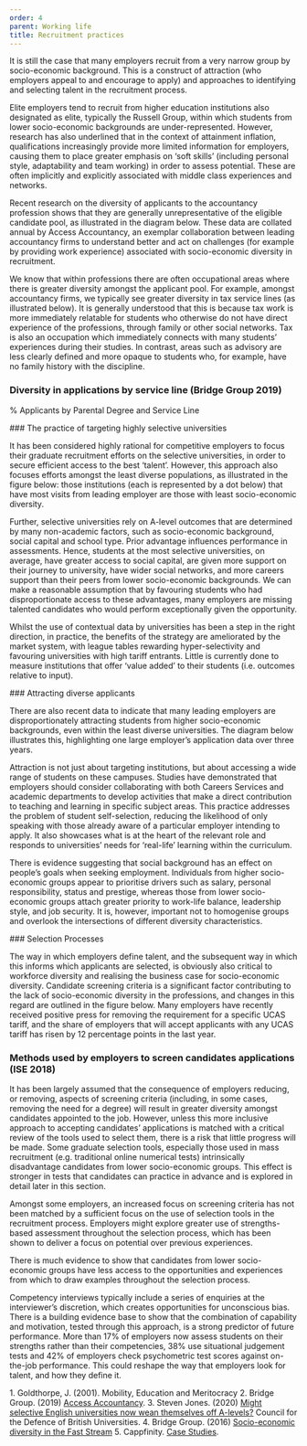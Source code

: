 ```yaml
---
order: 4
parent: Working life
title: Recruitment practices
---
```



<div>
  It is still the case that many employers recruit from a very narrow group by
  socio-economic background. This is a construct of attraction (who employers
  appeal to and encourage to apply) and approaches to identifying and selecting
  talent in the recruitment process.

  Elite employers tend to recruit from higher education institutions also
  designated as elite, typically the Russell Group, within which students from
  lower socio-economic backgrounds are under-represented. However, <Link
  className="internal-link"
  to="/life-stage-research/higher-education/extra-curricular-activities-and-work-experience">research</Link>
  has also underlined that in the context of attainment inflation,
  qualifications increasingly provide more limited information for employers,
  causing them to place greater emphasis on ‘soft skills’ (including personal
  style, adaptability and team working) in order to assess
  potential.<FootnoteLink text="1"/> These are often implicitly and explicitly
  associated with middle class experiences and networks.

</div>

<ResearchImage imageName="recruitment-practices-1.jpg" />

Recent research on the diversity of applicants to the accountancy profession
shows that they are generally unrepresentative of the eligible candidate pool,
as illustrated in the diagram below.<FootnoteLink text="2"/> These data are
collated annual by Access Accountancy, an exemplar collaboration between leading
accountancy firms to understand better and act on challenges (for example by
providing work experience) associated with socio-economic diversity in
recruitment.

We know that within professions there are often occupational areas where there
is greater diversity amongst the applicant pool. For example, amongst
accountancy firms, we typically see greater diversity in tax service lines (as
illustrated below). It is generally understood that this is because tax work is
more immediately relatable for students who otherwise do not have direct
experience of the professions, through family or other social networks. Tax is
also an occupation which immediately connects with many students’ experiences
during their studies. In contrast, areas such as advisory are less clearly
defined and more opaque to students who, for example, have no family history
with the discipline.

<ResearchImage imageName="recruitment-practices-2.jpg" />
<div>

  ### Diversity in applications by service line (Bridge Group 2019)

  % Applicants by Parental Degree and Service Line

  <RecruitmentPracticesDiversitySVG/>
</div>

<div>
  ### The practice of targeting highly selective universities

  It has been considered highly rational for competitive employers to focus
  their graduate recruitment efforts on the selective universities, in order to
  secure efficient access to the best ‘talent’. However, this approach also
  focuses efforts amongst the least diverse populations, as illustrated in the
  figure below: those institutions (each is represented by a dot below) that
  have most visits from leading employer are those with least socio-economic
  diversity.

  Further, selective universities rely on A-level outcomes that are determined
  by many non-academic factors, such as socio-economic background, social
  capital and school type. Prior advantage influences performance in
  assessments. Hence, students at the most selective universities, on average,
  have greater access to social capital, are given more support on their journey
  to university, have wider social networks, and more careers support than their
  peers from lower socio-economic backgrounds. We can make a reasonable
  assumption that by favouring students who had disproportionate access to these
  advantages, many employers are missing talented candidates who would perform
  exceptionally given the opportunity.
</div>

Whilst the use of contextual data by universities has been a step in the right
direction, in practice, the benefits of the strategy are ameliorated by the
market system, with league tables rewarding hyper-selectivity and favouring
universities with high tariff entrants.<FootnoteLink text="3"/> Little is
currently done to measure institutions that offer ‘value added’ to their
students (i.e. outcomes relative to input).

<div>
### Attracting diverse applicants

There are also recent data to indicate that many leading employers are
disproportionately attracting students from higher socio-economic backgrounds,
even within the least diverse universities. The diagram below illustrates this,
highlighting one large employer’s application data over three years.

Attraction is not just about targeting institutions, but about accessing a wide
range of students on these campuses. Studies have demonstrated that employers
should consider collaborating with both Careers Services and academic
departments to develop activities that make a direct contribution to teaching
and learning in specific subject areas. This practice addresses the problem of
student self-selection, reducing the likelihood of only speaking with those
already aware of a particular employer intending to apply. It also showcases
what is at the heart of the relevant role and responds to universities’ needs
for ‘real-life’ learning within the curriculum.

There is evidence suggesting that social background has an effect on people’s
goals when seeking employment. Individuals from higher socio-economic groups
appear to prioritise drivers such as salary, personal responsibility, status and
prestige, whereas those from lower socio-economic groups attach greater priority
to work-life balance, leadership style, and job security. It is, however,
important not to homogenise groups and overlook the intersections of different
diversity characteristics.

</div>
<div>
### Selection Processes

The way in which employers define talent, and the subsequent way in which this
informs which applicants are selected, is obviously also critical to workforce
diversity and realising the business case for socio-economic diversity.
Candidate screening criteria is a significant factor contributing to the lack of
socio-economic diversity in the professions, and changes in this regard are
outlined in the figure below. Many employers have recently received positive
press for removing the requirement for a specific UCAS tariff, and the share of
employers that will accept applicants with any UCAS tariff has risen by 12
percentage points in the last year.

</div>

<div>

  ### Methods used by employers to screen candidates applications (ISE 2018)

  <RecruitmentPracticesMethodsSVG />
</div>

It has been largely assumed that the consequence of employers reducing, or
removing, aspects of screening criteria (including, in some cases, removing the
need for a degree) will result in greater diversity amongst candidates appointed
to the job. However, unless this more inclusive approach to accepting
candidates’ applications is matched with a critical review of the tools used to
select them, there is a risk that little progress will be made. Some graduate
selection tools, especially those used in mass recruitment (e.g. traditional
online numerical tests) intrinsically disadvantage candidates from lower
socio-economic groups. This effect is stronger in tests that candidates can
practice in advance and is explored in detail later in this section.

<ResearchImage imageName="recruitment-practices-3.jpg" />

<div>
  Amongst some employers, an increased focus on screening criteria has not been
  matched by a sufficient focus on the use of selection tools in the recruitment
  process. Employers might explore greater use of strengths-based assessment
  throughout the selection process, which has been shown to deliver a focus on
  potential over previous experiences.<FootnoteLink text="4"/>

  There is much evidence to show that candidates from lower socio-economic
  groups have less access to the opportunities and experiences from which to
  draw examples throughout the selection process.
</div>

Competency interviews typically include a series of enquiries at the
interviewer’s discretion, which creates opportunities for unconscious bias.
There is a building evidence base to show that the combination of capability and
motivation, tested through this approach, is a strong predictor of future
performance.<FootnoteLink text="5"/> More than 17% of employers now assess
students on their strengths rather than their competencies, 38% use situational
judgement tests and 42% of employers check psychometric test scores against
on-the-job performance. This could reshape the way that employers look for
talent, and how they define it.


<Footnotes>
	1. Goldthorpe, J. (2001). Mobility, Education and Meritocracy
	2. Bridge Group. (2019) <a href="http://www.accessaccountancy.org/uploads/5/1/8/1/51819363/access_accountancy_2017-18_report_-_publish_final.pdf">Access Accountancy</a>.
	3. Steven Jones. (2020) <a href="http://cdbu.org.uk/might-selective-english-universities-now-wean-themselves-off-a-levels/">Might selective English universities now wean themselves off A-levels?</a> Council for the Defence of British Universities.
	4. Bridge Group. (2016) <a href="https://www.gov.uk/government/publications/socio-economic-diversity-in-the-fast-stream-the-bridge-report">Socio-economic diversity in the Fast Stream</a>
	5. Cappfinity. <a href="https://www.cappfinity.com/case-studies/">Case Studies</a>.
</Footnotes>
